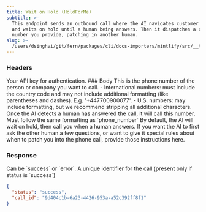 ```yaml
---
title: Wait on Hold (HoldForMe)
subtitle: >-
  This endpoint sends an outbound call where the AI navigates customer service
  and waits on hold until a human being answers. Then it dispatches a call to a
  number you provide, patching in another human.
slug: >-
  /users/dsinghvi/git/fern/packages/cli/docs-importers/mintlify/src/__test__/fixtures/bland/api-reference/endpoint/hold
---
```



### Headers

<ParamField header="authorization" type="string" required>
  Your API key for authentication.
</ParamField>
### Body

<ParamField body="phone_number" type="string" required>
  This is the phone number of the person or company you want to call. - International numbers: must include the country
  code and may not include additional formatting (like parentheses and dashes). E.g. '+447700900077'. - U.S. numbers:
  may include formatting, but we recommend stripping all additional characters.
</ParamField>

<ParamField body="hold_connect" type="string" required>
  Once the AI detects a human has answered the call, it will call this number. Must follow the same formatting as
  `phone_number`
</ParamField>

<ParamField body="task" type="string">
  By default, the AI will wait on hold, then call you when a human answers. If you want the AI to first ask the other
  human a few questions, or want to give it special rules about when to patch you into the phone call, provide those
  instructions here.
</ParamField>

### Response

<ResponseField name="status" type="string">
  Can be `success` or `error`.
</ResponseField>

<ResponseField name="call_id" type="string">
  A unique identifier for the call (present only if status is `success`)
</ResponseField>

<ResponseExample>

```json Response
{
  "status": "success",
  "call_id": "9d404c1b-6a23-4426-953a-a52c392ff8f1"
}
```

</ResponseExample>
